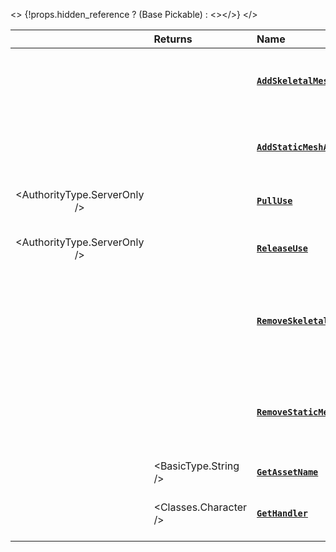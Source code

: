 
<>
	{!props.hidden_reference ? (<ReferenceLink href="scripting-reference/classes/base-classes/pickable">Base Pickable</ReferenceLink>) : <></>}
</>

|  | **Returns** | **Name** | **Description** |
| :---: | :--- | :--- | :--- |
|  |  | [**`AddSkeletalMeshAttached`**](/docs/scripting-reference/classes/base-classes/pickable#addskeletalmeshattached) | Spawns and Attaches a SkeletalMesh into this Actor |
|  |  | [**`AddStaticMeshAttached`**](/docs/scripting-reference/classes/base-classes/pickable#addstaticmeshattached) | Spawns and Attaches a StaticMesh into this Actor |
| <AuthorityType.ServerOnly /> |  | [**`PullUse`**](/docs/scripting-reference/classes/base-classes/pickable#pulluse) | Force this Pickable to be used |
| <AuthorityType.ServerOnly /> |  | [**`ReleaseUse`**](/docs/scripting-reference/classes/base-classes/pickable#releaseuse) | Force this Pickable to be released the usage |
|  |  | [**`RemoveSkeletalMeshAttached`**](/docs/scripting-reference/classes/base-classes/pickable#removeskeletalmeshattached) | Removes, if existing, a SkeletalMesh from this Actor given it's custom ID |
|  |  | [**`RemoveStaticMeshAttached`**](/docs/scripting-reference/classes/base-classes/pickable#removestaticmeshattached) | Removes, if existing, a StaticMesh from this Actor given it's custom ID |
|  | <BasicType.String /> | [**`GetAssetName`**](/docs/scripting-reference/classes/base-classes/pickable#getassetname) | Gets the Asset name |
|  | <Classes.Character /> | [**`GetHandler`**](/docs/scripting-reference/classes/base-classes/pickable#gethandler) | Gets the Character \(if existing\) which is hol